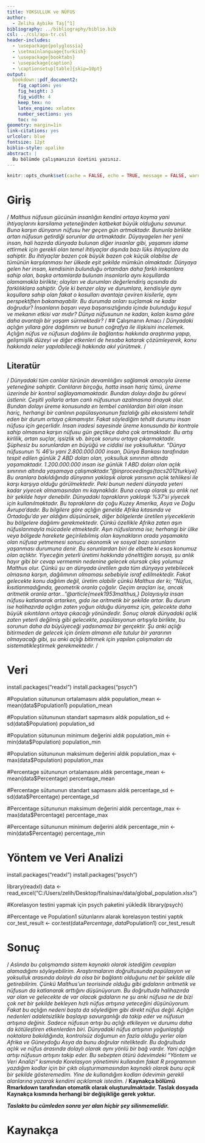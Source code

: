 ```yaml
---
title: YOKSULLUK ve NÜFUS
author: 
  - Zeliha Aybike Taş[^1]
bibliography: ../bibliography/biblio.bib
csl: ../csl/apa-tr.csl
header-includes:
  - \usepackage{polyglossia}
  - \setmainlanguage{turkish}
  - \usepackage{booktabs}
  - \usepackage{caption} 
  - \captionsetup[table]{skip=10pt}
output:
  bookdown::pdf_document2:
    fig_caption: yes
    fig_height: 3
    fig_width: 4
    keep_tex: no
    latex_engine: xelatex
    number_sections: yes
    toc: no
geometry: margin=1in
link-citations: yes
urlcolor: blue
fontsize: 12pt
biblio-style: apalike
abstract: |
  Bu bölümde çalışmanızın özetini yazınız.
---
```

```r
knitr::opts_chunk$set(cache = FALSE, echo = TRUE, message = FALSE, warning = FALSE)
```

<!-- ======================================================================= -->
<!-- ============================== NOTLAR ================================= -->
<!-- ======================================================================= -->
[^1]: 21080313, [Github Repo](https://github.com/zelihaaybike/finalsinav)



# Giriş
/*
  Malthus nüfusun gücünün insanlığın kendini ortaya koyma yani ihtiyaçlarını karsilama yeteneğinden katbekat büyük olduğunu savunur. Buna karşın dünyanın nüfusu her geçen gün
artmaktadır. Bununla birlikte artan nüfusun getirdiği sorunlar da artmaktadır. Düyayagelen her yeni insan, hali hazırda dünyada bulunan diğer insanlar gibi, yaşamını idame ettirmek için gerekli olan temel ihtiyaçlar dışında bazı lüks ihtiyaçlara da sahiptir. Bu ihtiyaçlar
bazen çok büyük bazen çok küçük olabilse de tümünün karşılanması her ülkede eşit şekilde
mümkün olmaktadır. Dünyaya gelen her insan, kendisinin bulunduğu ortamdan daha farklı imkanlara sahip olan, başka ortamlarda bulunan insanlarla aynı koşullarda olamamakla
birlikte; olayları ve durumları değerlendiriş açısında da farklılıklara sahiptir. Öyle ki benzer
olay ve durumlara, kendisiyle aynı koşullara sahip olan fakat o kosulları avantaja çeviren kisilerle, aynı perspektiften bakamayabilir. Bu durumda onları suçlamak ne kadar doğrudur?
İnsanların başarı veya başarısızlığında içinde bulunduğu koşul ve mekanın etkisi var mıdır?
Dünya nüfusunun ne kadarı, kalan kısma göre daha avantajlı bir yaşam sürmektedir?
*/
## Çalışmanın Amacı
/*
  Dünyadaki açlığın yıllara göre dağılımını ve bunun coğrafya ile ilişkisini incelemek. Açlığın
nüfus ve nüfusun dağılımı ile bağlantısı hakkında araştırma yapıp, gelişmişlik düzeyi ve diğer
etkenleri de hesaba katarak çözümleyerek, konu hakkında neler yapılabileceği hakkında akıl
yürütmek.
*/

## Literatür 
/*
  Dünyadaki tüm canlılar türünün devamlılığını sağlamak amacıyla üreme yeteneğine sahiptir. Canlıların birçoğu, hatta insan hariç tümü, üreme üzerinde bir kontrol sağlayamamaktadır. Bundan dolayı doğa bu görevi üstlenir. Çeşitli yollarla artan canlı nüfusunun azalmasına önayak olur. Bundan dolayı üreme konusunda en tembel canlılardan biri olan insan hariç, herhangi bir canlının popülasyonunun fazlalığı gibi ekosistemi tehdit eden bir durum ortaya çıkmamıştır. Fakat söylediğim tehdit durumu insan nüfusu için geçerlidir. İnsan iradesi sayesinde üreme konusunda bir kontrole sahip olmasına karşın nüfusu gün geçtikçe daha çok artmaktadır. 
     Bu artış kirlilik, artan suçlar, işsizlik vb. birçok sorunu ortaya çıkarmaktadır.  Şüphesiz bu sorunlardan en büyüğü ve ciddisi ise yoksulluktur. “Dünya nüfusunun % 46’sı yani 2.800.000.000 insan, Dünya Bankası tarafından tespit edilen günlük 2 ABD doları olan, yoksulluk sınırının altında yaşamaktadır. 1.200.000.000 insan ise günlük 1 ABD doları olan açlık sınırının altında yaşamaya çalışmaktadır.”@inproceedings{tacs2012turkiye} Bu oranlara bakıldığında dünyanın yaklaşık olarak yarısının açlık tehlikesi ile karşı karşıya olduğu görülmektedir. Peki bunun nedeni dünyada yeteri kadar yiyecek olmamasından mı kaynaklıdır. Buna cevap olarak şu anlık net bir şekilde hayır denebilir. Dünyadaki toprakların yaklaşık %37’si yiyecek için kullanılmaktadır. Bu toprakların da çoğu Kuzey Amerika, Asya ve Doğu Avrupa’dadır. Bu bilgilere göre açlığın genelde Afrika kıtasında ve Ortadoğu’da yer aldığını düşünürsek, diğer bölgelerde üretilen yiyeceklerin bu bölgelere dağılımı gerekmektedir. Çünkü özellikle Afrika zaten aşın nüfuslanmayla mücadele etmektedir. Aşın nüfuslanma ise; herhangi bir ülke veya bölgede harekete geçirilebilmiş olan kaynakların orada yaşamakta olan nüfusa yetmemesi sonucu ekonomik ve sosyal bazı sorunların yaşanması durumuna denir. Bu sorunlardan biri de elbette ki esas konumuz olan açlıktır.
    Yiyeceğin yeterli üretimi hakkında yönelttiğim soruya, şu anlık hayır gibi bir cevap vermemin nedenine gelecek olursak çıkış yolumuz Malthus olur. Çünkü şu an dünyada üretilen gıda tüm dünyaya yetebilecek olmasına karşın, dağılımının olmaması sebebiyle israf edilmektedir. Fakat gelecekte konu dağılım değil, üretim olabilir çünkü Malthus der ki; “Nüfus, kısıtlanmadığında, geometrik oranla çoğalır. Geçim araçları ise, ancak aritmetik oranla artar…”@article{meek1953malthus,} Dolayısıyla insan nüfusu katlanarak artarken, gıda ise aritmetik bir şekilde artar. Bu durum ise halihazırda açlığın zaten yoğun olduğu dünyamız için, gelecekte daha büyük sıkıntıların ortaya çıkacağı yönündedir.
        Sonuç olarak dünyadaki açlık zaten yeterli değilmiş gibi gelecekte, popülasyonun artışıyla birlikte, bu sorunun daha da büyüyeceği yadsınamaz bir gerçektir. Şu anki açlığı bitirmeden de gelecek için önlem almanın elle tutulur bir yararının olmayacağı gibi, şu anki açlığı bitirmek için yapılan çalışmaları da sistematikleştirmek gerekmektedir. 
*/

# Veri 
install.packages("readxl")
install.packages("psych")


#Population sütununun ortalamasını aldık
population_mean <- mean(data$Population1)
population_mean

#Population sütununun standart sapmasını aldık
population_sd <- sd(data$Population)
population_sd

#Population sütununun minimum değerini aldık
population_min <- min(data$Population)
population_min


#Population sütununun maksimum değerini aldık
population_max <- max(data$Population)
population_max

#Percentage sütununun ortalamasını aldık
percentage_mean <- mean(data$Percentage)
percentage_mean

#Percentage sütununun standart sapmasını aldık
percentage_sd <- sd(data$Percentage)
percentage_sd

#Percentage sütununun maksimum değerini aldık
percentage_max <- max(data$Percentage)
percentage_max

#Percentage sütununun minimum değerini aldık
percentage_min <- min(data$Percentage)
percentage_min

# Yöntem ve Veri Analizi
install.packages("readxl")
install.packages("psych")

library(readxl)
data <- read_excel("C:/Users/zelih/Desktop/finalsinav/data/global_population.xlsx")

#Korelasyon testini yapmak için psych paketini yükledik
library(psych)

#Percentage ve Population1 sütunlarını alarak korelasyon testini yaptık
cor_test_result <- cor.test(data$Percentage, data$Population1)
cor_test_result


# Sonuç
/*
  Aslında bu çalışmamda sistem kaynaklı olarak istediğim cevapları alamadığımı söyleyebilirim. Araştırmalarım doğrultusunda popülasyon ve yoksulluk arasında dolaylı da olsa bir bağlantı olduğunu net bir şekilde dile getirebilirim. Çünkü Malthus'un teorisinde olduğu gibi gıdaların aritmetik ve nüfusun da katlanarak arttığını düşünüyorum. Bu doğrultuda halihazırda var olan ve gelecekte de var olacak gıdaların ne şu anki nüfusa ne de bizi çok net bir şekilde bekleyen hızlı nüfus artışına yeteceğini düşünüyorum. Fakat bu açlığın nedeni başta da söylediğim gibi direkt nüfus değil. Açlığın nedenleri adaletsizlikle başlayıp savurganlığı da takip eder ve nüfusun artışına değinir. Sadece nüfusun artışı bu açlığı etkileyen ve durumu daha da kötüleştiren etkenlerden biri. Dünyadaki nüfus artışının  yoğunlaştığı noktalara bakıldığında, kontrolsüz doğumun en fazla olduğu yerler olan Afrika ve Güneydoğu Asya da bunu doğrular niteliktedir. Bu doğrultuda açlık ve nüfus arasında dolaylı olarak aynı yönlü bir bağ vardır. Yani açlığın artışı nüfusun artışını takip eder. 
  Bu sebepten ötürü ödevimdeki "Yöntem ve Veri Analizi" kısmında Korelasyon yönetimini kullandım fakat R programının yazdığım kodlar için bir çıktı oluşturmamasından kaynaklı olarak bunu açık bir şekilde gösteremedim. Yine de kullandığım kodları ödevimin gerekli alanlarına yazarak kendimi açıklamak istedim.
*/
**Kaynakça bölümü Rmarkdown tarafından otomatik olarak oluşturulmaktadır. Taslak dosyada Kaynakça kısmında herhangi bir değişikliğe gerek yoktur.** 

**_Taslakta bu cümleden sonra yer alan hiçbir şey silinmemelidir._**

\newpage
# Kaynakça {#references}
<div id="refs"></div>

